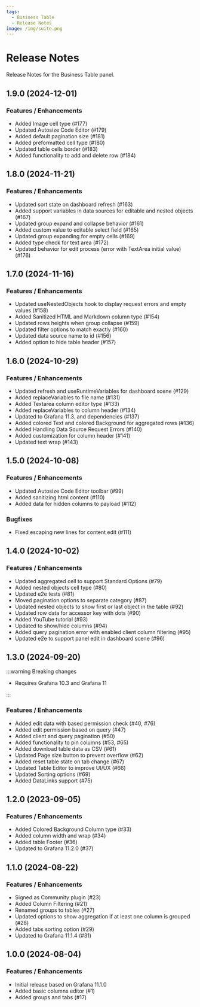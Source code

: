 ```yaml
---
tags:
  - Business Table
  - Release Notes
image: /img/suite.png
---
```



# Release Notes

Release Notes for the Business Table panel.

## 1.9.0 (2024-12-01)

### Features / Enhancements

- Added Image cell type (#177)
- Updated Autosize Code Editor (#179)
- Added default pagination size (#181)
- Added preformatted cell type (#180)
- Updated table cells border (#183)
- Added functionality to add and delete row (#184)

<BlogPost id="business-table-1.9.0" />

## 1.8.0 (2024-11-21)

### Features / Enhancements

- Updated sort state on dashboard refresh (#163)
- Added support variables in data sources for editable and nested objects (#167)
- Updated group expand and collapse behavior (#161)
- Added custom value to editable select field (#165)
- Updated group expanding for empty cells (#169)
- Added type check for text area (#172)
- Updated behavior for edit process (error with TextArea initial value) (#176)

## 1.7.0 (2024-11-16)

### Features / Enhancements

- Updated useNestedObjects hook to display request errors and empty values (#158)
- Added Sanitized HTML and Markdown column type (#154)
- Updated rows heights when group collapse (#159)
- Updated filter options to match exactly (#160)
- Updated data source name to id (#156)
- Added option to hide table header (#157)

## 1.6.0 (2024-10-29)

### Features / Enhancements

- Updated refresh and useRuntimeVariables for dashboard scene (#129)
- Added replaceVariables to file name (#131)
- Added Textarea column editor type (#133)
- Added replaceVariables to column header (#134)
- Updated to Grafana 11.3. and dependencies (#137)
- Added colored Text and colored Background for aggregated rows (#136)
- Added Handling Data Source Request Errors (#140)
- Added customization for column header (#141)
- Updated text wrap (#143)

## 1.5.0 (2024-10-08)

### Features / Enhancements

- Updated Autosize Code Editor toolbar (#99)
- Added sanitizing html content (#110)
- Added data for hidden columns to payload (#112)

### Bugfixes

- Fixed escaping new lines for content edit (#111)

<BlogPost id="business-table-1.5.0" />

## 1.4.0 (2024-10-02)

### Features / Enhancements

- Updated aggregated cell to support Standard Options (#79)
- Added nested objects cell type (#80)
- Updated e2e tests (#81)
- Moved pagination options to separate category (#87)
- Updated nested objects to show first or last object in the table (#92)
- Updated row data for accessor key with dots (#90)
- Added YouTube tutorial (#93)
- Updated to show/hide columns (#94)
- Added query pagination error with enabled client column filtering (#95)
- Updated e2e to support panel edit in dashboard scene (#96)

## 1.3.0 (2024-09-20)

:::warning Breaking changes

- Requires Grafana 10.3 and Grafana 11

:::

### Features / Enhancements

- Added edit data with based permission check (#40, #76)
- Added edit permission based on query (#47)
- Added client and query pagination (#50)
- Added functionality to pin columns (#53, #65)
- Added download table data as CSV (#61)
- Updated Page size button to prevent overflow (#62)
- Added reset table state on tab change (#67)
- Updated Table Editor to improve UI/UX (#66)
- Updated Sorting options (#69)
- Added DataLinks support (#75)

<BlogPost id="business-table-1.3.0" />

## 1.2.0 (2023-09-05)

### Features / Enhancements

- Added Colored Background Column type (#33)
- Added column width and wrap (#34)
- Added table Footer (#36)
- Updated to Grafana 11.2.0 (#37)

<BlogPost id="business-table-1.2.0" />

## 1.1.0 (2024-08-22)

### Features / Enhancements

- Signed as Community plugin (#23)
- Added Column Filtering (#21)
- Renamed groups to tables (#27)
- Updated options to show aggregation if at least one column is grouped (#28)
- Added tabs sorting option (#29)
- Updated to Grafana 11.1.4 (#31)

## 1.0.0 (2024-08-04)

### Features / Enhancements

- Initial release based on Grafana 11.1.0
- Added basic columns editor (#1)
- Added groups and tabs (#17)
